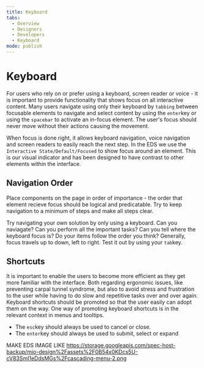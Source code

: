 ```yaml
---
title: Keyboard
tabs:
  - Overview
  - Designers
  - Developers
  - Keyboard
mode: publish
---
```


# Keyboard

For users who rely on or prefer using a keyboard, screen reader or voice - it is important to provide functionality that shows focus on all interactive content.
Many users navigate using only their keyboard by `tabbing` between focusable elements to navigate and select content by using the `enter`key or using the `spacebar` to activate an in-focus element. 
The user's focus should never move without their actions causing the movement. 

When focus is done right, it allows keyboard navigation, voice navigation and screen readers to easily reach the next step. In the EDS we use the `Interactive State/Default/Focused` to show focus around an element. 
This is our visual indicator and has been designed to have contrast to other elements within the interface.


## Navigation Order 

Place components on the page in order of importance - the order that element recieve focus should be logical and predicatable. Try to keep navigation to a minimum of steps and make all steps clear.

Try navigating your own solution by only using a keyboard. Can you naviagate? Can you perform all the important tasks? Can you tell where the keyboard focus is? 
Do your items follow the order you think? Generally, focus travels up to down, left to right. Test it out by using your `tab`key.


## Shortcuts

It is important to enable the users to become more efficient as they get more familiar with the interface. 
Both regarding ergonomic issues, like preventing carpal tunnel syndrome, but also to avoid stress and frustration to the user while having to do slow and repetitive tasks over and over again.
Keyboard shortcuts should be promoted so that the user easily can adopt them on the way. 
One way of promoting keyboard shortcuts is in the relevant context in menus and tooltips. 

- The `esc`key should always be used to cancel or close.  
- The `enter`key should always be used to submit, select or expand

MAKE EDS IMAGE LIKE https://storage.googleapis.com/spec-host-backup/mio-design%2Fassets%2F0B54x0KDcs5U-cV83SmI1eDdsMGs%2Fcascading-menu-2.png
